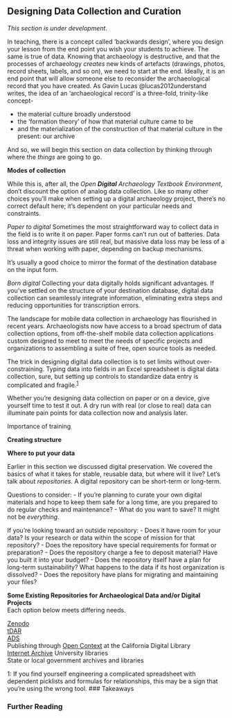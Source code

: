 ## Designing Data Collection and Curation

<div class = rmdcaution> _This section is under development_. </div>

In teaching, there is a concept called 'backwards design', where you design your lesson from the end point you wish your students to achieve. The same is true of data. Knowing that archaeology is destructive, and that the processes of archaeology _creates_ new kinds of artefacts (drawings, photos, record sheets, labels, and so on), we need to start at the end. Ideally, it is an end point that will allow someone else to reconsider the archaeological record that you have created. As Gavin Lucas @lucas2012understand writes, the idea of an 'archaeological record' is a three-fold, trinity-like concept-

- the material culture broadly understood
- the 'formation theory' of how that material culture came to be
- and the materialization of the construction of that material culture in the present: our archive

And so, we will begin this section on data collection by thinking through where the _things_ are going to go.

<!-- need a graphic here? circular relationship of destination database structure and collection structure. Also, maybe rework that first paragraph to make it make sense in circular fashion.-->

**Modes of collection**

While this is, after all, the *Open* ***Digital*** *Archaeology Textbook Environment*, don't discount the option of analog data collection. Like so many other choices you'll make when setting up a digital archaeology project, there's no correct default here; it's dependent on your particular needs and constraints.

*Paper to digital*
Sometimes the most straightforward way to collect data in the field is to write it on paper. Paper forms can't run out of batteries. Data loss and integrity issues are still real, but massive data loss may be less of a threat when working with paper, depending on backup mechanisms.

It's usually a good choice to mirror the format of the destination database on the input form.

*Born digital*
Collecting your data digitally holds significant advantages. If you've settled on the structure of your destination database, digital data collection can seamlessly integrate information, eliminating extra steps and reducing opportunities for transcription errors.

The landscape for mobile data collection in archaeology has flourished in recent years. Archaeologists now have access to a broad spectrum of data collection options, from off-the-shelf mobile data collection applications custom designed to meet to meet the needs of specific projects and organizations to assembling a suite of free, open source tools as needed.

The trick in designing digital data collection is to set limits without over-constraining. Typing data into fields in an Excel spreadsheet is digital data collection, sure, but setting up controls to standardize data entry is complicated and fragile.<sup>[1](#myfootnote1)</sup>


Whether you're designing data collection on paper or on a device, give yourself time to test it out. A dry run with real (or close to real) data can illuminate pain points for data collection now and analysis later.

Importance of training

**Creating structure**

**Where to put your data**

Earlier in this section we discussed digital preservation. <!-- link back to part 2 intro.  --> We covered the basics of what it takes for stable, reusable data, but where will it live? Let's talk about *repositories.* A digital repository can be short-term or long-term.

Questions to consider:
- If you're planning to curate your own digital materials and hope to keep them safe for a long time, are you prepared to do regular checks and maintenance?
- What do you want to save? It might not be *everything*.

If you're looking toward an outside repository:
- Does it have room for your data? Is your research or data within the scope of mission for that repository?
- Does the repository have special requirements for format or preparation?
- Does the repository charge a fee to deposit material? Have you built it into your budget?
- Does the repository itself have a plan for long-term sustainability? What happens to the data if its host organization is dissolved?
- Does the repository have plans for migrating and maintaining your files?


**Some Existing Repositories for Archaeological Data and/or Digital Projects**  
Each option below meets differing needs.  

<!-- These need descriptions -->
[Zenodo](https://zenodo.org/)  
[tDAR](https://www.tdar.org/)  
[ADS](http://www.archaeologydataservice.ac.uk/)  
Publishing through [Open Context](https://opencontext.org/) at the California Digital Library  
[Internet Archive](https://archive.org/)
University libraries  
State or local government archives and libraries  
<!-- Somewhere in this section it would be good to differentiate kinds of projects and data. Field data vs. interpretive web projects etc. This is probably getting muddled right now.  -->



<a name="myfootnote1">1</a>: If you find yourself engineering a complicated spreadsheet with dependent picklists and formulas for relationships, this may be a sign that you're using the wrong tool.
### Takeaways

### Further Reading
